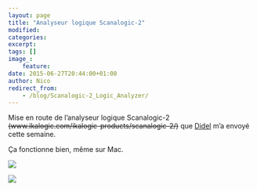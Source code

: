```yaml
---
layout: page
title: "Analyseur logique Scanalogic-2"
modified:
categories:
excerpt:
tags: []
image_:
    feature:
date: 2015-06-27T20:44:00+01:00
author: Nico
redirect_from:
    - /blog/Scanalogic-2_Logic_Analyzer/
---
```


Mise en route de l’analyseur logique Scanalogic-2 ~~(www.ikalogic.com/ikalogic-products/scanalogic-2/)~~ que [Didel](https://didel.ch/) m’a envoyé cette semaine.

Ça fonctionne bien, même sur Mac.

![](../../files/2015-06-27-Scanalogic-2_Logic_Analyzer/Scanalogic-2_Logic_Analyzer_001.jpg)

![](../../files/2015-06-27-Scanalogic-2_Logic_Analyzer/Scanalogic-2_Logic_Analyzer_002.jpg)
